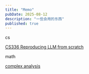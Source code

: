 ```yaml
---
title: "Memo"
pubDate: 2025-08-12
description: "一些会用的东西"
published: true
---
```

cs

[CS336 Reproducing LLM from scratch](https://www.heywhale.com/mw/project/689709e023583639fc675b5c)

math

[complex analysis](https://zhangshenxing.github.io/teaching/%E5%A4%8D%E5%8F%98%E5%87%BD%E6%95%B0%E4%B8%8E%E7%A7%AF%E5%88%86%E5%8F%98%E6%8D%A2/chapter/main.pdf)


